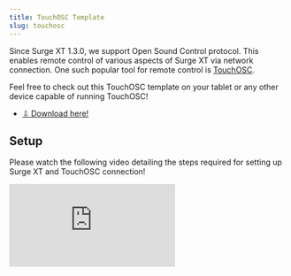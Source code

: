 ```yaml
---
title: TouchOSC Template
slug: touchosc
---
```


Since Surge XT 1.3.0, we support Open Sound Control protocol. This enables remote control of various aspects of Surge XT via network connection.
One such popular tool for remote control is [TouchOSC](https://hexler.net/touchosc).

Feel free to check out this TouchOSC template on your tablet or any other device capable of running TouchOSC!


<ul class="flex flex-col gap-4 text-lg font-bold">
    <li>
        <a href="/Surge%20XT.tosc">&#8681; Download here!</a>
    </li>
</ul>


## Setup

Please watch the following video detailing the steps required for setting up Surge XT and TouchOSC connection!

<iframe
    class="aspect-video w-full"
    src="https://www.youtube-nocookie.com/embed/ZSKGv-Gqd-Y"
    title="YouTube video player"
    frameborder="0"
    allow="accelerometer; autoplay; clipboard-write; encrypted-media; gyroscope; picture-in-picture; web-share"
    allowfullscreen></iframe>
